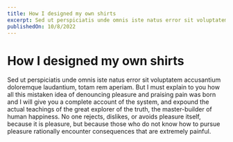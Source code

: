 ```yaml
---
title: How I designed my own shirts
excerpt: Sed ut perspiciatis unde omnis iste natus error sit voluptatem accusantium doloremque laudantium, totam rem aperiam
publishedOn: 10/8/2022
---
```


# How I designed my own shirts

Sed ut perspiciatis unde omnis iste natus error sit voluptatem accusantium doloremque laudantium, totam rem aperiam. But I must explain to you how all this mistaken idea of denouncing pleasure and praising pain was born and I will give you a complete account of the system, and expound the actual teachings of the great explorer of the truth, the master-builder of human happiness. No one rejects, dislikes, or avoids pleasure itself, because it is pleasure, but because those who do not know how to pursue pleasure rationally encounter consequences that are extremely painful.
